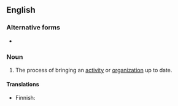 ==English==

===Alternative forms===
* {{l|en|contemporization}}

===Noun===
{{en-noun}}

# The process of bringing an [[activity]] or [[organization]] up to date.

====Translations====
{{trans-top|bringing something up to date}}
* Finnish: {{t|fi|ajanmukaistaminen}}
{{trans-mid}}
{{trans-bottom}}